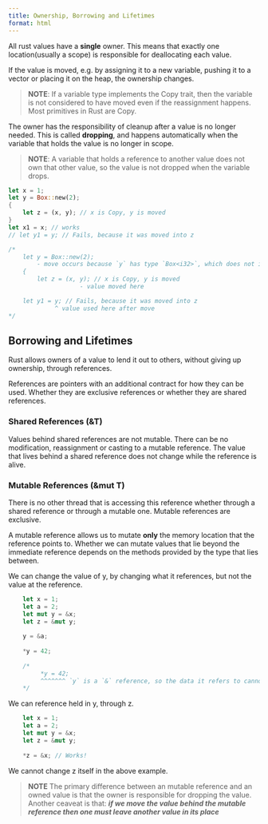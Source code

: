 ```yaml
---
title: Ownership, Borrowing and Lifetimes
format: html
---
```


All rust values have a **single** owner.
This means that exactly one location(usually a scope) is responsible for 
deallocating each value.

If the value is moved, e.g. by assigning it to a new variable, pushing it to 
a vector or placing it on the heap, the ownership changes.

> **NOTE**: If a variable type implements the Copy trait, then the variable is 
> not considered to have moved even if the reassignment happens.
> Most primitives in Rust are Copy.


The owner has the responsibility of cleanup after a value is no longer needed. 
This is called **dropping**, and happens automatically when the variable that 
holds the value is no longer in scope. 


> **NOTE**: A variable that holds a reference to another value does not own
> that other value, so the value is not dropped when the variable drops.

```rust
let x = 1;
let y = Box::new(2);
{
    let z = (x, y); // x is Copy, y is moved 
}
let x1 = x; // works
// let y1 = y; // Fails, because it was moved into z

/*
    let y = Box::new(2);
        - move occurs because `y` has type `Box<i32>`, which does not implement the `Copy` trait
    {
        let z = (x, y); // x is Copy, y is moved 
                    - value moved here

    let y1 = y; // Fails, because it was moved into z
             ^ value used here after move
*/
```

## Borrowing and Lifetimes

Rust allows owners of a value to lend it out to others, without giving up 
ownership, through references. 

References are pointers with an additional contract for how they can be used. 
Whether they are exclusive references or whether they are shared references.

### Shared References (&T)

Values behind shared references are not mutable. There can be no modification,
reassignment or casting to a mutable reference. 
The value that lives behind a shared reference does not change while the
reference is alive.


### Mutable References (&mut T)

There is no other thread that is accessing this reference whether through 
a shared reference or through a mutable one. Mutable references are exclusive.

A mutable reference allows us to mutate **only** the memory location that the
reference points to.
Whether we can mutate values that lie beyond the immediate reference depends
on the methods provided by the type that lies between.

We can change the value of y, by changing what it references, but not the 
value at the reference.
```rust
    let x = 1;
    let a = 2;
    let mut y = &x;
    let z = &mut y;
    
    y = &a;
    
    *y = 42;
    
    /*
         *y = 42;
         ^^^^^^^ `y` is a `&` reference, so the data it refers to cannot be written
    */
```

We can reference held in y, through z.
```rust
    let x = 1;
    let a = 2;
    let mut y = &x;
    let z = &mut y;
    
    *z = &x; // Works!
```
We cannot change z itself in the above example.

> **NOTE** 
> The primary difference between an mutable reference and an owned value is 
> that the owner is responsible for dropping the value. 
> Another ceaveat is that: **_if we move the value behind the mutable reference
> then one must leave another value in its place_**


